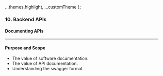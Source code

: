 
  ...themes.highlight,
  ...customTheme
};



### 10. Backend APIs
#### Documenting APIs

---

#### Purpose and Scope
						
* The value of software documentation.
* The value of API documentation.
* Understanding the swagger format.


